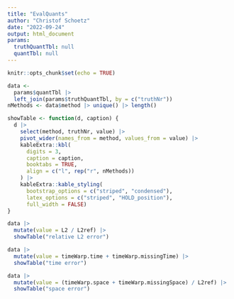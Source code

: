 ```yaml
---
title: "EvalQuants"
author: "Christof Schoetz"
date: "2022-09-24"
output: html_document
params:
  truthQuantTbl: null
  quantTbl: null
---
```


```r
knitr::opts_chunk$set(echo = TRUE)
```

```r
data <- 
  params$quantTbl |> 
  left_join(params$truthQuantTbl, by = c("truthNr"))
nMethods <- data$method |> unique() |> length()
```

```r
showTable <- function(d, caption) {
  d |> 
    select(method, truthNr, value) |>
    pivot_wider(names_from = method, values_from = value) |> 
    kableExtra::kbl(
      digits = 3,
      caption = caption,
      booktabs = TRUE,
      align = c("l", rep("r", nMethods))
    ) |> 
    kableExtra::kable_styling(
      bootstrap_options = c("striped", "condensed"),
      latex_options = c("striped", "HOLD_position"),
      full_width = FALSE)
}
```



```r
data |> 
  mutate(value = L2 / L2ref) |> 
  showTable("relative L2 error")
```


```r
data |> 
  mutate(value = timeWarp.time + timeWarp.missingTime) |> 
  showTable("time error")
```

```r
data |> 
  mutate(value = (timeWarp.space + timeWarp.missingSpace) / L2ref) |> 
  showTable("space error")
```

